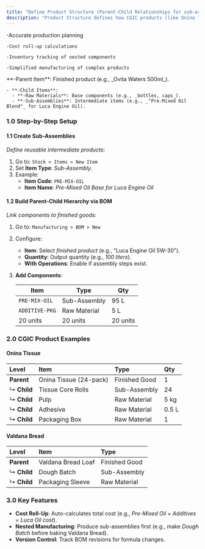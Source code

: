```yaml
---
title: "Define Product Structure (Parent-Child Relationships for sub-assemblies & components)"
description: "Product Structure defines how CGIC products (like Onina Tissue or Luca Engine Oil) are built from components and sub-assemblies. "
---
```


<CardGroup cols={1}>
  <Card title="This hierarchy enables">
    -Accurate production planning

    -Cost roll-up calculations

    -Inventory tracking of nested components

    -Simplified manufacturing of complex products
  </Card>
  <Card title="Key Concepts">
    **-Parent Item**: Finished product (e.g., _Ovita Waters 500ml_).

    - **-Child Items**:
      - **-Raw Materials**: Base components (e.g., _bottles, caps_).
      - **-Sub-Assemblies**: Intermediate items (e.g., _"Pre-Mixed Oil Blend"_ for Luca Engine Oil).
  </Card>
</CardGroup>

### **1.0 Step-by-Step Setup**

#### **1.1 Create Sub-Assemblies**

_Define reusable intermediate products_:

1. Go to: `Stock > Items > New Item`
2. Set **Item Type**: _Sub-Assembly_.
3. Example:
   - **Item Code**: `PRE-MIX-OIL`
   - **Item Name**: _Pre-Mixed Oil Base for Luca Engine Oil_

#### **1.2 Build Parent-Child Hierarchy via BOM**

_Link components to finished goods_:

1. Go to: `Manufacturing > BOM > New`
2. Configure:
   - **Item**: Select _finished product_ (e.g., "Luca Engine Oil 5W-30").
   - **Quantity**: Output quantity (e.g., _100 liters_).
   - **With Operations**: Enable if assembly steps exist.
3. **Add Components**:

   | Item           | Type         | Qty      |
   | -------------- | ------------ | -------- |
   | `PRE-MIX-OIL`  | Sub-Assembly | 95 L     |
   | `ADDITIVE-PKG` | Raw Material | 5 L      |
   | 20 units       | 20 units     | 20 units |

### **2.0 CGIC Product Examples**

#### **Onina Tissue**

| **Level**   | **Item**               | **Type**      | **Qty** |
| :---------- | :--------------------- | :------------ | :------ |
| **Parent**  | Onina Tissue (24-pack) | Finished Good | 1       |
| ↳ **Child** | Tissue Core Rolls      | Sub-Assembly  | 24      |
| ↳ **Child** | Pulp                   | Raw Material  | 5 kg    |
| ↳ **Child** | Adhesive               | Raw Material  | 0.5 L   |
| ↳ **Child** | Packaging Box          | Raw Material  | 1       |

#### **Valdana Bread**

| **Level**   | **Item**           | **Type**      |
| :---------- | :----------------- | :------------ |
| **Parent**  | Valdana Bread Loaf | Finished Good |
| ↳ **Child** | Dough Batch        | Sub-Assembly  |
| ↳ **Child** | Packaging Sleeve   | Raw Material  |

### **3.0 Key Features**

- **Cost Roll-Up**: Auto-calculates total cost (e.g., _Pre-Mixed Oil \+ Additives = Luca Oil cost_).
- **Nested Manufacturing**: Produce sub-assemblies first (e.g., make _Dough Batch_ before baking Valdana Bread).
- **Version Control**: Track BOM revisions for formula changes.